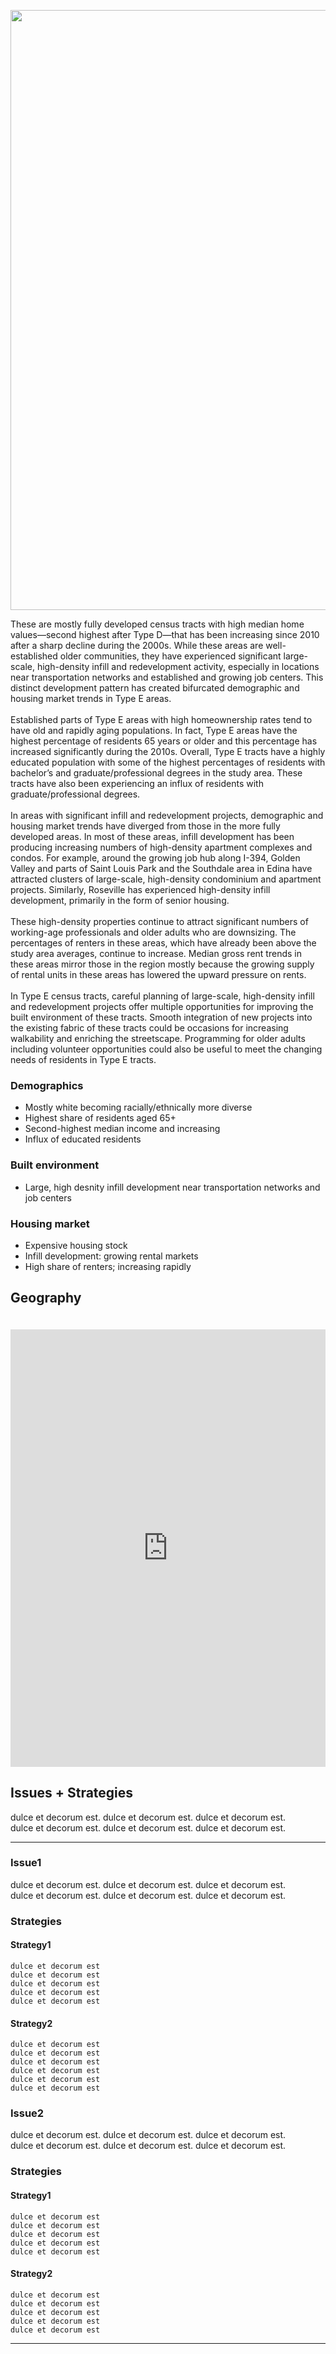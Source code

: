 <style type="text/css">
.main-container {
  max-width: 100%;
  margin-left: 0;
  margin-right: 0;
  padding: 0;
}
img{
width: 100vw;
}
</style>

<script src="js/text_folding.js"></script>

<img src="imgs/E_header.png" />

<div class = "typology-container">
<div class = "typology-text">
These are mostly fully developed census tracts with high median home values—second highest after Type D—that has been increasing since 2010 after a sharp decline during the 2000s. While these areas are well-established older communities, they have experienced significant large-scale, high-density infill and redevelopment activity, especially in locations near transportation networks and established and growing job centers. This distinct development pattern has created bifurcated demographic and housing market trends in Type E areas.
<br>
<br>
Established parts of Type E areas with high homeownership rates tend to have old and rapidly aging populations. In fact, Type E areas have the highest percentage of residents 65 years or older and this percentage has increased significantly during the 2010s. Overall, Type E tracts have a highly educated population with some of the highest percentages of residents with bachelor’s and graduate/professional degrees in the study area. These tracts have also been experiencing an influx of residents with graduate/professional degrees.
<br>
<br>
In areas with significant infill and redevelopment projects, demographic and housing market trends have diverged from those in the more fully developed areas. In most of these areas, infill development has been producing increasing numbers of high-density apartment complexes and condos. For example, around the growing job hub along I-394, Golden Valley and parts of Saint Louis Park and the Southdale area in Edina have attracted clusters of large-scale, high-density condominium and apartment projects. Similarly, Roseville has experienced high-density infill development, primarily in the form of senior housing.
<br>
<br>
These high-density properties continue to attract significant numbers of working-age professionals and older adults who are downsizing. The percentages of renters in these areas, which have already been above the study area averages, continue to increase. Median gross rent trends in these areas mirror those in the region mostly because the growing supply of rental units in these areas has lowered the upward pressure on rents.
<br>
<br>
In Type E census tracts, careful planning of large-scale, high-density infill and redevelopment projects offer multiple opportunities for improving the built environment of these tracts. Smooth integration of new projects into the existing fabric of these tracts could be occasions for increasing walkability and enriching the streetscape. Programming for older adults including volunteer opportunities could also be useful to meet the changing needs of residents in Type E tracts.
</div>

<div class = "typology-stats-e">
<h3><b> Demographics </b></h3>
<ul>
<li>Mostly white becoming racially/ethnically more diverse</li>
<li>Highest share of residents aged 65+</li>
<li>Second-highest median income and increasing</li>
<li>Influx of educated residents</li>
</ul>
<h3><b> Built environment </b></h3>
<ul>
<li>Large, high desnity infill development near transportation networks and job centers</li>
</ul>
<h3><b> Housing market </b></h3>
<ul>
<li>Expensive housing stock</li>
<li>Infill development: growing rental markets</li>
<li>High share of renters; increasing rapidly</li>
</ul>
  </div>
</div>

<div class = "typology-viz-container">
<div class = "typology-viz">
<div class = "viz-header" style = "padding-bottom: 20px"><b><h2> Geography </h2></b></div>
<iframe src = "https://public.tableau.com/views/E_15726731867990/ClusterB?:embed=y&:display_count=yes&:showVizHome=no!:origin=viz_share_link" width = "100%" height = "700" frameBorder = "0" ></iframe>
</div>
</div>

<div class = "issues-strategies">
<b><h2> Issues + Strategies </h2></b>

dulce et decorum est. dulce et decorum est. dulce et decorum est. <br>
dulce et decorum est. dulce et decorum est. dulce et decorum est.

----------------

<b><h3> Issue1 </b></h3>
dulce et decorum est. dulce et decorum est. dulce et decorum est. <br>
dulce et decorum est. dulce et decorum est. dulce et decorum est.

<b><h3>Strategies</b></h3>
<h4>Strategy1</h4>

```fold
dulce et decorum est
dulce et decorum est
dulce et decorum est
dulce et decorum est
dulce et decorum est

```

<h4>Strategy2</h4>
```fold
dulce et decorum est
dulce et decorum est
dulce et decorum est
dulce et decorum est
dulce et decorum est
dulce et decorum est

```

<b><h3> Issue2 </b></h3>
dulce et decorum est. dulce et decorum est. dulce et decorum est. <br>
dulce et decorum est. dulce et decorum est. dulce et decorum est.

<b><h3>Strategies</b></h3>
<h4>Strategy1</h4>

```fold
dulce et decorum est
dulce et decorum est
dulce et decorum est
dulce et decorum est
dulce et decorum est
```

<h4>Strategy2</h4>
```fold
dulce et decorum est
dulce et decorum est
dulce et decorum est
dulce et decorum est
dulce et decorum est
```

-----------------
</div>
